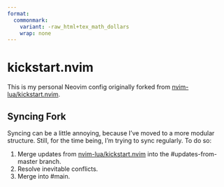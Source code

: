 ```yaml
---
format: 
  commonmark:
    variant: -raw_html+tex_math_dollars
    wrap: none
---
```


# kickstart.nvim

This is my personal Neovim config originally forked from [nvim-lua/kickstart.nvim](https://github.com/nvim-lua/kickstart.nvim).

## Syncing Fork

Syncing can be a little annoying, because I've moved to a more modular structure. Still, for the time being, I'm trying to sync regularly. To do so:

1. Merge updates from [nvim-lua/kickstart.nvim](https://github.com/nvim-lua/kickstart.nvim) into the #updates-from-master branch. 
2. Resolve inevitable conflicts.
3. Merge into #main.
